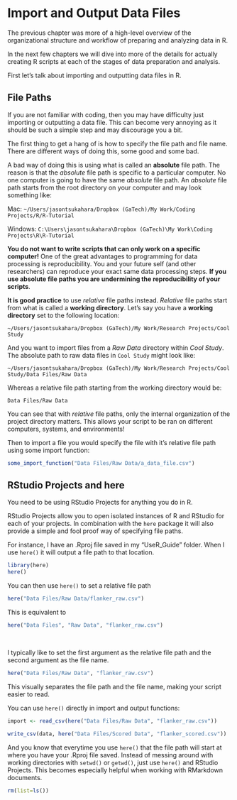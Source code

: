 # Import and Output Data Files

<link rel="stylesheet" href="https://use.fontawesome.com/releases/v5.8.1/css/all.css" integrity="sha384-50oBUHEmvpQ+1lW4y57PTFmhCaXp0ML5d60M1M7uH2+nqUivzIebhndOJK28anvf" crossorigin="anonymous">

The previous chapter was more of a high-level overview of the organizational structure and workflow of preparing and analyzing data in R.

In the next few chapters we will dive into more of the details for actually creating R scripts at each of the stages of data preparation and analysis.

First let's talk about importing and outputting data files in R.

## File Paths

If you are not familiar with coding, then you may have difficulty just importing or outputting a data file. This can become very annoying as it should be such a simple step and may discourage you a bit.

The first thing to get a hang of is how to specify the file path and file name. There are different ways of doing this, some good and some bad.

A bad way of doing this is using what is called an **absolute** file path. The reason is that the _absolute_ file path is specific to a particular computer. No one computer is going to have the same _absolute_ file path. An _absolute_ file path starts from the root directory on your computer and may look something like:

Mac:  `~/Users/jasontsukahara/Dropbox (GaTech)/My Work/Coding Projects/R/R-Tutorial`

Windows:  `C:\Users\jasontsukahara\Dropbox (GaTech)\My Work\Coding Projects\R\R-Tutorial`

__You do not want to write scripts that can only work on a specific computer!__ One of the great advantages to programming for data processing is reproducibility. You and your future self (and other researchers) can reproduce your exact same data processing steps. __If you use absolute file paths you are undermining the reproducibility of your scripts__.

__It is good practice__ to use _relative_ file paths instead. _Relative_ file paths start from what is called a **working directory**. Let's say you have a **working directory** set to the following location:

`~/Users/jasontsukahara/Dropbox (GaTech)/My Work/Research Projects/Cool Study`

And you want to import files from a *Raw Data* directory within *Cool Study*. The absolute path to raw data files in `Cool Study` might look like: 

`~/Users/jasontsukahara/Dropbox (GaTech)/My Work/Research Projects/Cool Study/Data Files/Raw Data`

Whereas a relative file path starting from the working directory would be:

`Data Files/Raw Data`

You can see that with _relative_ file paths, only the internal organization of the project directory matters. This allows your script to be ran on different computers, systems, and environments! 

Then to import a file you would specify the file with it's relative file path using some import function:

```r
some_import_function("Data Files/Raw Data/a_data_file.csv")
```

## RStudio Projects and here

You need to be using RStudio Projects for anything you do in R.

RStudio Projects allow you to open isolated instances of R and RStudio for each of your projects. In combination with the `here` package it will also provide a simple and fool proof way of specifying file paths.

For instance, I have an .Rproj file saved in my "UseR_Guide" folder. When I use `here()` it will output a file path to that location.

```r
library(here)
here()
```

You can then use `here()` to set a relative file path

```r
here("Data Files/Raw Data/flanker_raw.csv")
```

This is equivalent to

```r
here("Data Files", "Raw Data", "flanker_raw.csv")
```

<br>

I typically like to set the first argument as the relative file path and the second argument as the file name.

```r
here("Data Files/Raw Data", "flanker_raw.csv")
```

This visually separates the file path and the file name, making your script easier to read.

You can use `here()` directly in import and output functions:

```r
import <- read_csv(here("Data Files/Raw Data", "flanker_raw.csv"))
```


```r
write_csv(data, here("Data Files/Scored Data", "flanker_scored.csv"))
```

And you know that everytime you use `here()` that the file path will start at where you have your .Rproj file saved. Instead of messing around with working directories with `setwd()` or `getwd()`, just use `here()` and RStudio Projects. This becomes especially helpful when working with RMarkdown documents.

```r
rm(list=ls())
```


